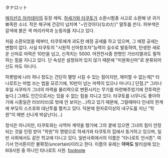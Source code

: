 タナロット 

[[매지션즈 아카데미]]의 등장 캐릭. [[하세가와 타쿠토]]가 소환시험중 사고로 소환해 낸 귀가 뾰족한 소녀. 작은 체구에 건강이 넘치며 "~인것이다(なのだ)" 말투를 쓴다. 피부색은 갈색에 붉은 색 머리카락과 눈동자를 지니고 있다.

처음 소환되었을 때부터, 타쿠토에게 과도한 애정 공세를 하고 있으며, 그 애정 공세는 변함이 없다. 사실 타쿠토의 "시원적 신마창조자"능력이 실수로 발동하여, 탄생한 새로운 신마로 마력은 10만을 넘고, 신격치는 5000. 어전천사중 한명인 가브리엘과도 필적하는 힘을 지니고 있다. 단 속성은 설정되어 있지 않기 때문에 "미분화신마"로 분류되어 신도 마도 아니다. 

하룻밤에 나라 하나 정도는 간단히 멸망 시킬 수 있는 힘이지만, 제어할 수 없는게[* 타나로트는 마법 쓰는 법을 모르기에, 10만이 넘는 마력이 있으나 마나다.] 단점.[* 그러나 후일 사쿠마가 그녀의 마력을 물리력으로 변환시키는 무기를 마련해주었기에 전투력은 높다.] 그래도 인간으로서는 있을 수 없는 힘을 지니고 있다. 타쿠토를 너무나도 좋아하기에 시종일관 러브러브(로 밖에 안 보이는…)하고 있기 때문에, 그럴때마다 인내의 한계에 부딪히 스즈호와 대난투를 펼치고 있다. 덕분에 원자로이상의 내구도를 지닌 "학원"이 매번 신나게 박살난다(…)

정식은 아니지만, 타쿠토와는 사역마 계약을 했기에 그의 곁에 있으면 그녀의 힘이 안정되는 것을 인정 받아 "학원"의 명령으로 하세가와 타쿠토의 집에서 동거하고 있으며, 일반 사회에서도 같은 학교에 다니고 있다. 일반사회에서의 이름은 "타나로트 언서튼". 여기서 언서튼이란 불확정(uncertain)이라고 한다. 이름의 유래는 '''아마도''' 발리섬에 있는 6대사원 중 하나인 타나로트 사원.
[[footnote]]
